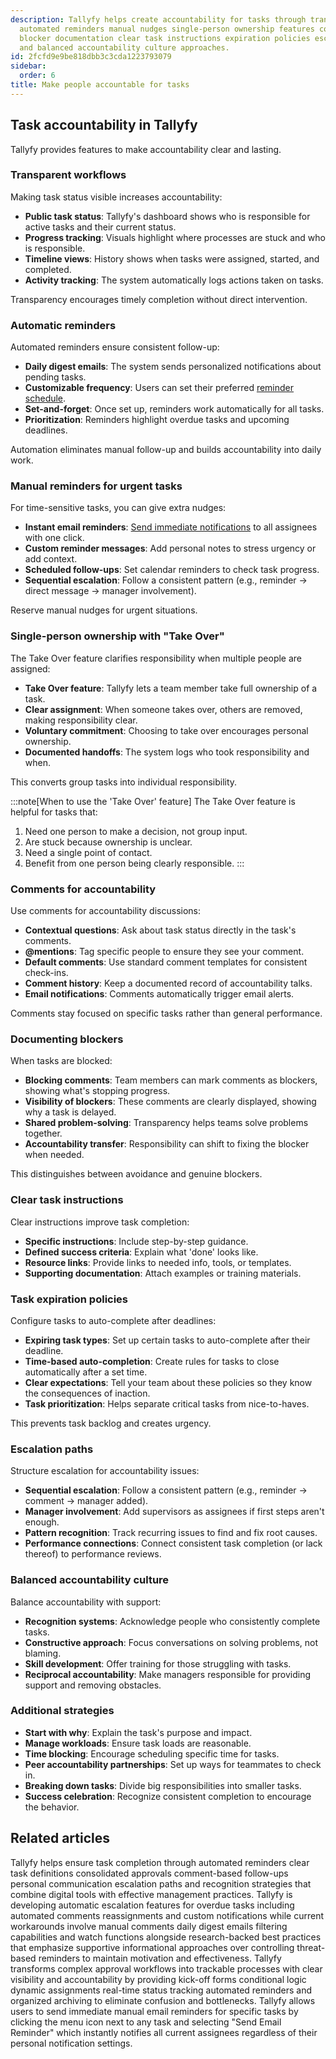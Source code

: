 ```yaml
---
description: Tallyfy helps create accountability for tasks through transparent workflows
  automated reminders manual nudges single-person ownership features commenting systems
  blocker documentation clear task instructions expiration policies escalation paths
  and balanced accountability culture approaches.
id: 2fcfd9e9be818dbb3c3cda1223793079
sidebar:
  order: 6
title: Make people accountable for tasks
---
```


## Task accountability in Tallyfy

Tallyfy provides features to make accountability clear and lasting.

### Transparent workflows

Making task status visible increases accountability:

- **Public task status**: Tallyfy's dashboard shows who is responsible for active tasks and their current status.
- **Progress tracking**: Visuals highlight where processes are stuck and who is responsible.
- **Timeline views**: History shows when tasks were assigned, started, and completed.
- **Activity tracking**: The system automatically logs actions taken on tasks.

Transparency encourages timely completion without direct intervention.


### Automatic reminders

Automated reminders ensure consistent follow-up:

- **Daily digest emails**: The system sends personalized notifications about pending tasks.
- **Customizable frequency**: Users can set their preferred [reminder schedule](/products/pro/settings/personal-settings/how-can-i-manage-email-notifications-in-tallyfy/).
- **Set-and-forget**: Once set up, reminders work automatically for all tasks.
- **Prioritization**: Reminders highlight overdue tasks and upcoming deadlines.

Automation eliminates manual follow-up and builds accountability into daily work.

### Manual reminders for urgent tasks

For time-sensitive tasks, you can give extra nudges:

- **Instant email reminders**: [Send immediate notifications](/products/pro/tracking-and-tasks/tasks/how-can-i-send-email-reminders-in-tallyfy/) to all assignees with one click.
- **Custom reminder messages**: Add personal notes to stress urgency or add context.
- **Scheduled follow-ups**: Set calendar reminders to check task progress.
- **Sequential escalation**: Follow a consistent pattern (e.g., reminder -> direct message -> manager involvement).

Reserve manual nudges for urgent situations.

### Single-person ownership with "Take Over"

The Take Over feature clarifies responsibility when multiple people are assigned:

- **Take Over feature**: Tallyfy lets a team member take full ownership of a task.
- **Clear assignment**: When someone takes over, others are removed, making responsibility clear.
- **Voluntary commitment**: Choosing to take over encourages personal ownership.
- **Documented handoffs**: The system logs who took responsibility and when.

This converts group tasks into individual responsibility.

:::note[When to use the 'Take Over' feature]
The Take Over feature is helpful for tasks that:
1. Need one person to make a decision, not group input.
2. Are stuck because ownership is unclear.
3. Need a single point of contact.
4. Benefit from one person being clearly responsible.
:::

### Comments for accountability

Use comments for accountability discussions:

- **Contextual questions**: Ask about task status directly in the task's comments.
- **@mentions**: Tag specific people to ensure they see your comment.
- **Default comments**: Use standard comment templates for consistent check-ins.
- **Comment history**: Keep a documented record of accountability talks.
- **Email notifications**: Comments automatically trigger email alerts.

Comments stay focused on specific tasks rather than general performance.

### Documenting blockers

When tasks are blocked:

- **Blocking comments**: Team members can mark comments as blockers, showing what's stopping progress.
- **Visibility of blockers**: These comments are clearly displayed, showing why a task is delayed.
- **Shared problem-solving**: Transparency helps teams solve problems together.
- **Accountability transfer**: Responsibility can shift to fixing the blocker when needed.

This distinguishes between avoidance and genuine blockers.

### Clear task instructions

Clear instructions improve task completion:

- **Specific instructions**: Include step-by-step guidance.
- **Defined success criteria**: Explain what 'done' looks like.
- **Resource links**: Provide links to needed info, tools, or templates.
- **Supporting documentation**: Attach examples or training materials.



### Task expiration policies

Configure tasks to auto-complete after deadlines:

- **Expiring task types**: Set up certain tasks to auto-complete after their deadline.
- **Time-based auto-completion**: Create rules for tasks to close automatically after a set time.
- **Clear expectations**: Tell your team about these policies so they know the consequences of inaction.
- **Task prioritization**: Helps separate critical tasks from nice-to-haves.

This prevents task backlog and creates urgency.

### Escalation paths

Structure escalation for accountability issues:

- **Sequential escalation**: Follow a consistent pattern (e.g., reminder -> comment -> manager added).
- **Manager involvement**: Add supervisors as assignees if first steps aren't enough.
- **Pattern recognition**: Track recurring issues to find and fix root causes.
- **Performance connections**: Connect consistent task completion (or lack thereof) to performance reviews.


### Balanced accountability culture

Balance accountability with support:

- **Recognition systems**: Acknowledge people who consistently complete tasks.
- **Constructive approach**: Focus conversations on solving problems, not blaming.
- **Skill development**: Offer training for those struggling with tasks.
- **Reciprocal accountability**: Make managers responsible for providing support and removing obstacles.


### Additional strategies

- **Start with why**: Explain the task's purpose and impact.
- **Manage workloads**: Ensure task loads are reasonable.
- **Time blocking**: Encourage scheduling specific time for tasks.
- **Peer accountability partnerships**: Set up ways for teammates to check in.
- **Breaking down tasks**: Divide big responsibilities into smaller tasks.
- **Success celebration**: Recognize consistent completion to encourage the behavior.



## Related articles
<CardGrid>
<LinkTitleCard header="<b>How To > Ensure task and approval completion</b>" href="/products/pro/tutorials/how-to/ensure-task-completion/" > Tallyfy helps ensure task completion through automated reminders clear task definitions consolidated approvals comment-based follow-ups personal communication escalation paths and recognition strategies that combine digital tools with effective management practices. </LinkTitleCard>
<LinkTitleCard header="<b>Tasks > Escalating overdue tasks</b>" href="/products/pro/tracking-and-tasks/tasks/task-escalation-for-overdue-items/" > Tallyfy is developing automatic escalation features for overdue tasks including automated comments reassignments and custom notifications while current workarounds involve manual comments daily digest emails filtering capabilities and watch functions alongside research-backed best practices that emphasize supportive informational approaches over controlling threat-based reminders to maintain motivation and effectiveness. </LinkTitleCard>
<LinkTitleCard header="<b>How To > Track and run complex approval workflows</b>" href="/products/pro/tutorials/how-to/track-and-run-complex-approval-workflows/" > Tallyfy transforms complex approval workflows into trackable processes with clear visibility and accountability by providing kick-off forms conditional logic dynamic assignments real-time status tracking automated reminders and organized archiving to eliminate confusion and bottlenecks. </LinkTitleCard>
<LinkTitleCard header="<b>Tasks > Send email reminders</b>" href="/products/pro/tracking-and-tasks/tasks/how-can-i-send-email-reminders-in-tallyfy/" > Tallyfy allows users to send immediate manual email reminders for specific tasks by clicking the menu icon next to any task and selecting "Send Email Reminder" which instantly notifies all current assignees regardless of their personal notification settings. </LinkTitleCard>
</CardGrid>